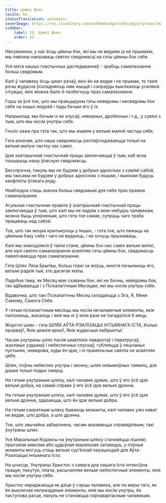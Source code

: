 ```yaml
---
title: Цяжкі Шлях
locale: be
statusTranslation: automatic
coverImage: https://res.cloudinary.com/xmfm6mhw3gwctndtcubgx2rptnae/image/upload/v1741354419/small_cover_la_gran_rebelion_28716e29d2.webp
sidebar:
    label: 25. Цяжкі Шлях
    order: 25
---
```

Несумненна, у нас ёсць цёмны бок, які мы не ведаем ці не прымаем; мы павінны накіраваць святло свядомасці на гэты цёмны бок сябе.

Уся мэта нашых гнастычных даследаванняў - зрабіць самапазнанне больш свядомым.

Калі ў чалавеку ёсць шмат рэчаў, якіх ён не ведае і не прымае, то такія рэчы жудасна ўскладняюць нам жыццё і сапраўды выклікаюць усялякія сітуацыі, якіх можна было б пазбегнуць праз самапазнанне.

Горш за ўсё тое, што мы праецыруем гэты невядомы і несвядомы бок сябе на іншых людзей і тады бачым яго ў іх.

Напрыклад: мы бачым іх як хлусаў, няверных, дробязных і г.д., у сувязі з тым, што мы носім унутры сябе.

Гнозіс кажа пра гэта так, што мы жывем у вельмі малой частцы сябе.

Гэта азначае, што наша свядомасць распаўсюджваецца толькі на вельмі малую частку нас саміх.

Ідэя эзатэрычнай гнастычнай працы заключаецца ў тым, каб ясна пашырыць нашу ўласную свядомасць.

Бясспрэчна, пакуль мы не будзем у добрых адносінах з самімі сабой, мы таксама не будзем у добрых адносінах з іншымі, і вынікам будуць канфлікты ўсякага роду.

Неабходна стаць значна больш свядомымі для сябе праз прамое саманазіранне.

Агульнае гнастычнае правіла ў эзатэрычнай гнастычнай працы заключаецца ў тым, што калі мы не ладзім з якім-небудзь чалавекам, можна быць упэўненым, што гэта тое самае, супраць чаго трэба працаваць над сабой.

Тое, што так моцна крытыкуюць у іншых, - гэта тое, што ляжыць на цёмным баку сябе і чаго не ведаюць, і не хочуць прызнаваць.

Калі мы знаходзімся ў такім стане, цёмны бок нас саміх вельмі вялікі, але калі святло саманазірання асвятляе гэты цёмны бок, свядомасць павялічваецца праз самапазнанне.

Гэта Шлях Ляза Брытвы, больш горкі за жоўць, многія пачынаюць яго, вельмі рэдкія тыя, хто дасягае мэты.

Падобна таму, як Месяц мае схаваны бок, які не бачны, невядомы бок, так адбываецца і з Псіхалагічным Месяцам, які мы носім унутры сябе.

Відавочна, што такі Псіхалагічны Месяц складаецца з Эга, Я, Мяне Самому, Самога Сябе.

У гэтым псіхалагічным месяцы мы носім нечалавечыя элементы, якія палохаюць, жахаюць і якія мы ні ў якім разе не пагадзіліся б мець.

Жорсткі шлях - гэта ШЛЯХ АЎТА-РЭАЛІЗАЦЫІ ІНТЫМНАГА ІСТА, Колькі прорваў!, Якія цяжкія крокі!, Якія жудасныя лабірынты!.

Часам унутраны шлях пасля шматлікіх паваротаў і ператрусаў, жахлівых уздымаў і небяспечных спускаў, губляецца ў пяшчаных пустынях, невядома, куды ён ідзе, і ні праменьчык святла не асвятляе цябе.

Шлях, поўны небяспек унутры і звонку; шлях невымоўных таямніц, дзе дзьме толькі подых смерці.

На гэтым унутраным шляху, калі чалавек думае, што ў яго ўсё ідзе вельмі добра, на самай справе ў яго ўсё ідзе вельмі дрэнна.

На гэтым унутраным шляху, калі чалавек думае, што ў яго ўсё ідзе вельмі дрэнна, здараецца, што ён ідзе вельмі добра.

На гэтым сакрэтным шляху бываюць моманты, калі чалавек ужо нават не ведае, што добра, а што дрэнна.

Тое, што звычайна забаронена, часам аказваецца справядлівым; такі ўнутраны шлях.

Усе Маральныя Кодэксы на ўнутраным шляху становяцца лішнімі; прыгожая максіма або цудоўная маральная запаведзь, у пэўныя моманты могуць стаць вельмі сур'ёзнай перашкодай для Аўта-Рэалізацыі інтымнага Іста.

На шчасце, Унутраны Хрыстос з самага дна нашага Іста інтэнсіўна працуе, пакутуе, плача, расшчапляе вельмі небяспечныя элементы, якія мы носім унутры сябе.

Хрыстос нараджаецца як дзіця ў сэрцы чалавека, але па меры таго, як ён выключае непажаданыя элементы, якія мы носім унутры, ён паступова расце, пакуль не становіцца паўнавартасным чалавекам.

